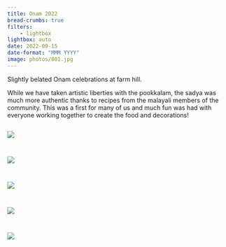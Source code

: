 ```yaml
---
title: Onam 2022
bread-crumbs: true
filters:
    - lightbox
lightbox: auto
date: 2022-09-15
date-format: "MMM YYYY"
image: photos/001.jpg
---
```


Slightly belated Onam celebrations at farm hill.

While we have taken artistic liberties with the pookkalam, the sadya was much more authentic thanks to recipes from the malayali members of the community. This was a first for many of us and much fun was had with everyone working together to create the food and decorations!


::: {style="display: grid;grid-template-columns: repeat(auto-fill, minmax(250px, 1fr));grid-gap: 1em;"}


![](photos/001.jpg){group="my-gallery"}

![](photos/002.jpg){group="my-gallery"}

![](photos/003.jpg){group="my-gallery"}

![](photos/004.jpg){group="my-gallery"}

![](photos/005.jpg){group="my-gallery"}

:::
